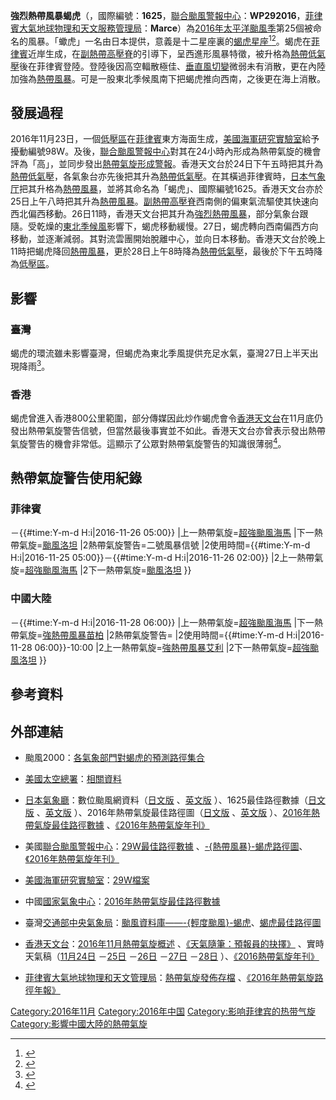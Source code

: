{{NoteTA
|G1=Weather
|G2=TyphoonNew
|G3=TyphoonOld
|G4=Weather
|G5=單位
|G6=地名
|G7=2016年太平洋颱風季
|T=zh:強烈熱帶風暴蝎虎 (2016年); zh-tw:輕度颱風蝎虎 (2016年); zh-hk:強烈熱帶風暴蝎虎 (2016年); zh-cn:强热带风暴蝎虎(2016年);
|1=zh:Severe Tropical Storm Tokage; zh-tw:Tropical Storm Tokage; zh-hk:Severe Tropical Storm Tokage; zh-cn:Severe Tropical Storm Tokage;
|skin=typhoon
}}
{{for|其他名為蝎虎的風暴|颱風蝎虎}}
{{UTC+8}}
{{颱風基礎資訊
|颱風名稱 = 強烈熱帶風暴蝎虎
|外文名稱 = Severe Tropical Storm Tokage 
|外文語言 = 英文
|代表圖像 = Tokage 2016-11-26 0240Z.jpg
|代表圖像名稱 = 
|十分鐘平均風速JMA = 50|JMA=knot
|十分鐘平均風速CWB = 23|CWB=m/s
|十分鐘平均風速KMA = 27|KMA=m/s 
|十分鐘平均風速HKO = 90
|十分鐘平均風速SMG = 
|十分鐘平均風速PAGASA = 65
|十分鐘平均風速NCHMF = 
|十分鐘平均風速TMD = 45|TMD=knot
|二分鐘平均風速 = 25|NMC=m/s
|一分鐘平均風速 = 80|SSHS=knot<!--JTWC-->
|形成日期 =  2016年11月24日
|消散日期 =  2016年11月28日
|瞬間最大陣風 = 130<!--JMA-->
|最低氣壓 = 980<!--JMA-->
|備註 = 
|財產損失 = 
|死傷人數 = 
|影響地區 = [[菲律賓|菲律賓]]、[[中國大陸|中國大陸]]、[[香港|香港]]、[[臺灣|臺灣]]
|颱風路徑圖 = Tokage 2016 track.png
|風季年份 = 2016
|風季位置 = 太平洋
}}
'''強烈熱帶風暴蝎虎'''（{{lang-en|'''Severe Tropical Storm Tokage'''}}，國際編號：'''1625'''，[[聯合颱風警報中心|聯合颱風警報中心]]：'''WP292016'''，[[菲律賓大氣地球物理和天文服務管理局|菲律賓大氣地球物理和天文服務管理局]]：'''Marce'''）為[[2016年太平洋颱風季|2016年太平洋颱風季]]第25個被命名的風暴。「蠍虎」一名由日本提供，意義是十二星座裏的[[蝎虎座|蝎虎星座]]<ref>{{cite web|url=http://www.hko.gov.hk/informtc/sound/tc_pronunciation2016_uc.htm#Japan|title=熱帶氣旋名稱的意義|author=香港天文台|accessdate=2016年11月24日|quote=蝎虎星座（蜥蝪）|archive-date=2016年8月17日|archive-url=https://web.archive.org/web/20160817211512/http://www.hko.gov.hk/informtc/sound/tc_pronunciation2016_uc.htm#Japan|dead-url=no}}{{zh-hk}}</ref><ref>{{cite web|url=http://cwb.gov.tw/V7/knowledge/encyclopedia/ty007.htm|title=颱風百問——颱風是怎麼命名？|publisher=交通部中央氣象局|accessdate=2016年11月24日|quote=蝎虎座|archiveurl=https://web.archive.org/web/20160531115722/http://www.cwb.gov.tw/V7/knowledge/encyclopedia/ty007.htm|archivedate=2016年5月31日|deadurl=yes|df=}}{{zh-tw}}</ref>。蝎虎在[[菲律賓|菲律賓]]近岸生成，在[[副熱帶高壓脊|副熱帶高壓脊]]的引導下，呈西進形風暴特徵，被升格為[[熱帶低氣壓|熱帶低氣壓]]後在菲律賓登陸。登陸後因高空輻散極佳、[[垂直風切變|垂直風切變]]微弱未有消散，更在內陸加強為[[熱帶風暴|熱帶風暴]]。可是一股東北季候風南下把蝎虎推向西南，之後更在海上消散。

==發展過程==
{{Pts wikify}}
2016年11月23日，一個[[低壓區|低壓區]]在[[菲律賓|菲律賓]]東方海面生成，[[美國海軍研究實驗室|美國海軍研究實驗室]]給予擾動編號98W。及後，[[聯合颱風警報中心|聯合颱風警報中心]]對其在24小時內形成為熱帶氣旋的機會評為「高」，並同步發出[[熱帶氣旋形成警報|熱帶氣旋形成警報]]。香港天文台於24日下午五時把其升為[[熱帶低氣壓|熱帶低氣壓]]，各氣象台亦先後把其升為[[熱帶低氣壓|熱帶低氣壓]]。在其橫過菲律賓時，[[日本气象厅|日本气象厅]]把其升格為[[熱帶風暴|熱帶風暴]]，並將其命名為「蝎虎」、國際編號1625。香港天文台亦於25日上午八時把其升為[[熱帶風暴|熱帶風暴]]。[[副熱帶高壓脊|副熱帶高壓脊]]西南側的偏東氣流驅使其快速向西北偏西移動。26日11時，香港天文台把其升為[[強烈熱帶風暴|強烈熱帶風暴]]，部分氣象台跟隨。受乾燥的[[東北季候風|東北季候風]]影響下，蝎虎移動緩慢。27日，蝎虎轉向西南偏西方向移動，並逐漸減弱。其對流雲團開始脫離中心，並向日本移動。香港天文台於晚上11時把蝎虎降回[[熱帶風暴|熱帶風暴]]，更於28日上午8時降為[[熱帶低氣壓|熱帶低氣壓]]，最後於下午五時降為[[低壓區|低壓區]]。

==影響==
===臺灣===
蝎虎的環流雖未影響臺灣，但蝎虎為東北季風提供充足水氣，臺灣27日上半天出現降雨<ref>{{cite web|url=https://udn.com/news/story/9/2129740|title=颱風蝎虎形成 氣象專家：南部留意大雨|publisher=聯合新聞網|accessdate=2016年11月25日|archive-date=2016年11月26日|archive-url=https://web.archive.org/web/20161126161303/http://udn.com/news/story/9/2129740|dead-url=no}}{{zh-tw}}</ref>。

===香港===
蝎虎曾進入香港800公里範圍，部分傳媒因此炒作蝎虎會令[[香港天文台|香港天文台]]在11月底仍發出熱帶氣旋警告信號，但當然最後事實並不如此。香港天文台亦曾表示發出熱帶氣旋警告的機會非常低。這顯示了公眾對熱帶氣旋警告的知識很薄弱<ref>{{cite web|url=http://aukalun.blogspot.hk/2016/11/blog-post_58.html?m=1|title=風和日麗，誰說過今日打風？|publisher=香港天氣資訊站|accessdate=2016年11月29日|archive-date=2016年12月20日|archive-url=https://web.archive.org/web/20161220185957/http://aukalun.blogspot.hk/2016/11/blog-post_58.html?m=1|dead-url=no}}{{zh-tw}}</ref>。

==熱帶氣旋警告使用紀錄==
===菲律賓===
{{熱帶氣旋警告使用紀錄
|氣象台=[[菲律賓大氣地球物理和天文服務管理局|菲律賓大氣地球物理和天文服務管理局]]
|警告系統=[[熱帶氣旋警告#菲律賓|風暴信號]]
|熱帶氣旋警告=一號風暴信號
|使用時間={{#time:Y-m-d H:i|2016-11-23 17:00}}－{{#time:Y-m-d H:i|2016-11-26 05:00}}
|上一熱帶氣旋=[[颱風海馬_(2016年)|超強颱風海馬]]
|下一熱帶氣旋=[[颱風洛坦_(2016年)|颱風洛坦]]
|2熱帶氣旋警告=二號風暴信號
|2使用時間={{#time:Y-m-d H:i|2016-11-25 05:00}}－{{#time:Y-m-d H:i|2016-11-26 02:00}}
|2上一熱帶氣旋=[[颱風海馬_(2016年)|超強颱風海馬]]
|2下一熱帶氣旋=[[颱風洛坦_(2016年)|颱風洛坦]]
}}

===中國大陸===
{{熱帶氣旋警告使用紀錄
|氣象台=中國[[國家氣象中心|國家氣象中心]]
|警告系統=颱風預警信號
|熱帶氣旋警告={{CNTY|2}}
|使用時間={{#time:Y-m-d H:i|2016-11-27 18:00}}－{{#time:Y-m-d H:i|2016-11-28 06:00}}
|上一熱帶氣旋=[[颱風海馬_(2016年)|超強颱風海馬]]
|下一熱帶氣旋=[[熱帶風暴莫柏_(2017年)|強熱帶風暴苗柏]]
|2熱帶氣旋警告={{CNTY|1}}
|2使用時間={{#time:Y-m-d H:i|2016-11-28 06:00}}-10:00
|2上一熱帶氣旋=[[熱帶風暴艾利_(2016年)|強熱帶風暴艾利]]
|2下一熱帶氣旋=[[颱風洛坦_(2016年)|超強颱風洛坦]]
}}

==參考資料==
{{reflist|2}}

==外部連結==
{{Commons category|Severe Tropical Storm Tokage (2016)}}
{{Portal phs}}
*{{en}}颱風2000：[http://www.typhoon2000.ph/multi/log.php?name=TOKAGE_2016 各氣象部門對蝎虎的預測路徑集合] {{Wayback|url=http://www.typhoon2000.ph/multi/log.php?name=TOKAGE_2016 |date=20180311141721 }}
*{{en}}[[美國太空總署|美國太空總署]]：[https://www.nasa.gov/feature/goddard/2016/tokage-northwest-pacific-ocean 相關資料]
*{{ja}}[[氣象廳_(日本)|日本氣象廳]]：數位颱風網資料（[http://agora.ex.nii.ac.jp/digital-typhoon/summary/wnp/s/201625.html.ja 日文版] {{Wayback|url=http://agora.ex.nii.ac.jp/digital-typhoon/summary/wnp/s/201625.html.ja |date=20180311141610 }}、[http://agora.ex.nii.ac.jp/digital-typhoon/summary/wnp/s/201625.html.en 英文版] {{Wayback|url=http://agora.ex.nii.ac.jp/digital-typhoon/summary/wnp/s/201625.html.en |date=20180311141710 }}）、1625最佳路徑數據（[http://www.data.jma.go.jp/fcd/yoho/data/typhoon/T1625.pdf 日文版] {{Wayback|url=http://www.data.jma.go.jp/fcd/yoho/data/typhoon/T1625.pdf |date=20161229031118 }}、[https://www.wis-jma.go.jp/cms/warning/2016/12/27/typhoon-best-track-2016-12-27t040000z-2/ 英文版] {{Wayback|url=https://www.wis-jma.go.jp/cms/warning/2016/12/27/typhoon-best-track-2016-12-27t040000z-2/ |date=20180311141729 }}）、2016年熱帶氣旋最佳路徑圖（[http://www.data.jma.go.jp/fcd/yoho/typhoon/route_map/bstv2016.html 日文版] {{Wayback|url=http://www.data.jma.go.jp/fcd/yoho/typhoon/route_map/bstv2016.html |date=20180311201449 }}、[http://www.jma.go.jp/jma/jma-eng/jma-center/rsmc-hp-pub-eg/bstve_2016_m.html 英文版] {{Wayback|url=http://www.jma.go.jp/jma/jma-eng/jma-center/rsmc-hp-pub-eg/bstve_2016_m.html |date=20160911141736 }}）、[http://www.jma.go.jp/jma/jma-eng/jma-center/rsmc-hp-pub-eg/Besttracks/bst2016.txt 2016年熱帶氣旋最佳路徑數據] {{Wayback|url=http://www.jma.go.jp/jma/jma-eng/jma-center/rsmc-hp-pub-eg/Besttracks/bst2016.txt |date=20160827111146 }}、[http://www.jma.go.jp/jma/jma-eng/jma-center/rsmc-hp-pub-eg/AnnualReport/2016/Text/Text2016.pdf 《2016年熱帶氣旋年刊》] {{Wayback|url=http://www.jma.go.jp/jma/jma-eng/jma-center/rsmc-hp-pub-eg/AnnualReport/2016/Text/Text2016.pdf |date=20180404085036 }}
*{{en}}美國[[聯合颱風警報中心|聯合颱風警報中心]]：[http://ftp.emc.ncep.noaa.gov/wd20vxt/hwrf-init/decks/bwp292016.dat 29W最佳路徑數據] {{Wayback|url=http://ftp.emc.ncep.noaa.gov/wd20vxt/hwrf-init/decks/bwp292016.dat |date=20170222194707 }}、[https://web.archive.org/web/20170222195923/http://weather.unisys.com/hurricane/w_pacific/2016/TOKAGE/track.gif -{熱帶風暴}-蝎虎路徑圖]、[http://www.metoc.navy.mil/jtwc/products/atcr/2016atcr.pdf 《2016年熱帶氣旋年刊》] {{Wayback|url=http://www.metoc.navy.mil/jtwc/products/atcr/2016atcr.pdf |date=20190121232553 }}
*{{en}}[[美國海軍研究實驗室|美國海軍研究實驗室]]：[http://www.nrlmry.navy.mil/tcdat/tc17/WPAC/29W.Tokage/ 29W檔案]
*{{zh-cn}}中國[[國家氣象中心|國家氣象中心]]：[http://tcdata.typhoon.org.cn/CMABSTdata/CH2016BST.txt 2016年熱帶氣旋最佳路徑數據] {{Wayback|url=http://tcdata.typhoon.org.cn/CMABSTdata/CH2016BST.txt |date=20170824054522 }}
*{{zh-tw}}臺灣[[交通部中央氣象局|交通部中央氣象局]]：[https://web.archive.org/web/20170222194151/http://rdc28.cwb.gov.tw/TDB/ntdb/pageControl/typhoon?year=2016&num=201625&name=TOKAGE&from_warning=true 颱風資料庫——-{輕度颱風}-蝎虎]、[https://web.archive.org/web/20170223041329/http://rdc28.cwb.gov.tw/TDB/data/Indiv/2016/TOKAGE/OBS/Track/2016.TOKAGE.Track.png 蝎虎最佳路徑圖]
*{{zh-hk}}[[香港天文台|香港天文台]]：[http://www.hko.gov.hk/informtc/tc2016/tc1611c_uc.htm 2016年11月熱帶氣旋概述] {{Wayback|url=http://www.hko.gov.hk/informtc/tc2016/tc1611c_uc.htm |date=20180226072854 }}、[http://www.hko.gov.hk/forecaster_blog/2016/fb_20161125_uc.htm 《天氣隨筆：預報員的抉擇》] {{Wayback|url=http://www.hko.gov.hk/forecaster_blog/2016/fb_20161125_uc.htm |date=20170412143715 }}、實時天氣稿（[http://www.info.gov.hk/gia/wr/201611/24c.htm 11月24日] {{Wayback|url=http://www.info.gov.hk/gia/wr/201611/24c.htm |date=20170211075203 }}－[http://www.info.gov.hk/gia/wr/201611/25c.htm 25日] {{Wayback|url=http://www.info.gov.hk/gia/wr/201611/25c.htm |date=20170211075407 }}－[http://www.info.gov.hk/gia/wr/201611/26c.htm 26日] {{Wayback|url=http://www.info.gov.hk/gia/wr/201611/26c.htm |date=20170211155528 }}－[http://www.info.gov.hk/gia/wr/201611/27c.htm 27日] {{Wayback|url=http://www.info.gov.hk/gia/wr/201611/27c.htm |date=20170211155316 }}－[http://www.info.gov.hk/gia/wr/201611/28c.htm 28日] {{Wayback|url=http://www.info.gov.hk/gia/wr/201611/28c.htm |date=20170211155526 }}）、[http://www.hko.gov.hk/publica/tc/TC2016.pdf 《2016熱帶氣旋年刊》] {{Wayback|url=http://www.hko.gov.hk/publica/tc/TC2016.pdf |date=20181010141325 }}
*{{en}}[[菲律賓大氣地球物理和天文管理局|菲律賓大氣地球物理和天文管理局]]：[http://www.ndrrmc.gov.ph/ 熱帶氣旋發佈存檔] {{Wayback|url=http://www.ndrrmc.gov.ph/ |date=20180411201355 }}、[https://www1.pagasa.dost.gov.ph/index.php/tropical-cyclones/annual-tropical-cyclone-tracks#2016 《2016年熱帶氣旋路徑年報》] {{Wayback|url=https://www1.pagasa.dost.gov.ph/index.php/tropical-cyclones/annual-tropical-cyclone-tracks#2016 |date=20180519073859 }}
{{2016年太平洋颱風季}}
[[Category:2016年11月|Category:2016年11月]]
[[Category:2016年中国|Category:2016年中国]]
[[Category:影响菲律宾的热带气旋|Category:影响菲律宾的热带气旋]]
[[Category:影響中國大陸的熱帶氣旋|Category:影響中國大陸的熱帶氣旋]]